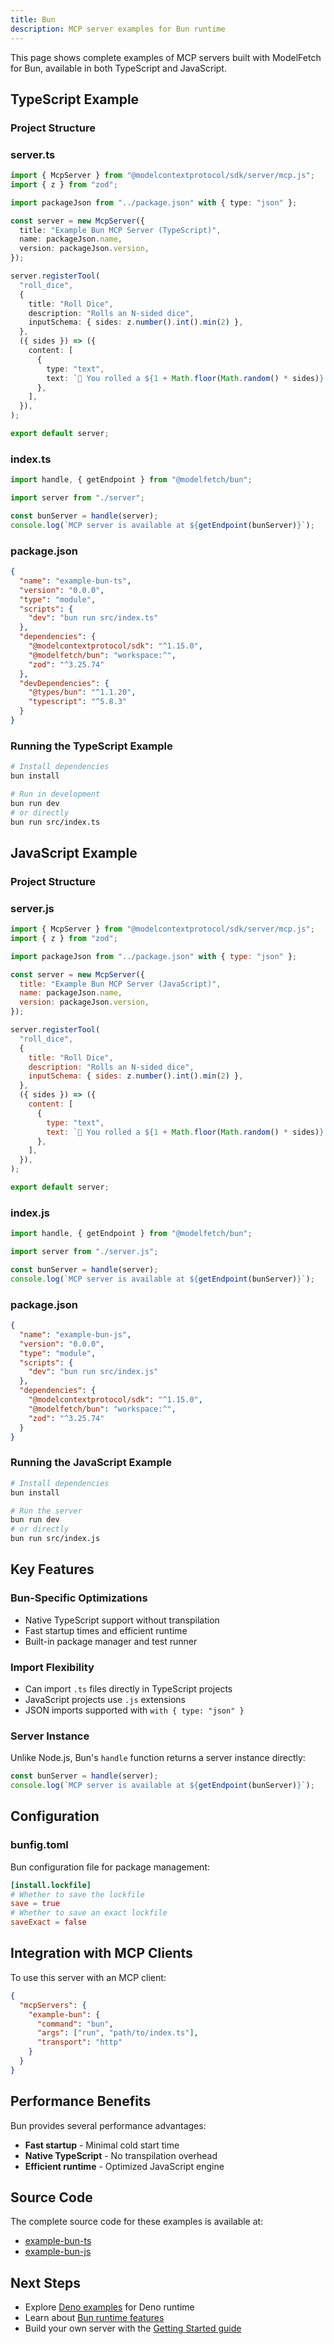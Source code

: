 ```yaml
---
title: Bun
description: MCP server examples for Bun runtime
---
```


This page shows complete examples of MCP servers built with ModelFetch for Bun, available in both TypeScript and JavaScript.

## TypeScript Example

### Project Structure


<Files>
  <Folder name="example-bun-ts" defaultOpen>
    <Folder name="src">
      <File name="server.ts" />
      <File name="index.ts" />
    </Folder>
    <File name="package.json" />
    <File name="tsconfig.json" />
    <File name="bunfig.toml" />
  </Folder>
</Files>

### server.ts

```typescript
import { McpServer } from "@modelcontextprotocol/sdk/server/mcp.js";
import { z } from "zod";

import packageJson from "../package.json" with { type: "json" };

const server = new McpServer({
  title: "Example Bun MCP Server (TypeScript)",
  name: packageJson.name,
  version: packageJson.version,
});

server.registerTool(
  "roll_dice",
  {
    title: "Roll Dice",
    description: "Rolls an N-sided dice",
    inputSchema: { sides: z.number().int().min(2) },
  },
  ({ sides }) => ({
    content: [
      {
        type: "text",
        text: `🎲 You rolled a ${1 + Math.floor(Math.random() * sides)}!`,
      },
    ],
  }),
);

export default server;
```

### index.ts

```typescript
import handle, { getEndpoint } from "@modelfetch/bun";

import server from "./server";

const bunServer = handle(server);
console.log(`MCP server is available at ${getEndpoint(bunServer)}`);
```

### package.json

```json
{
  "name": "example-bun-ts",
  "version": "0.0.0",
  "type": "module",
  "scripts": {
    "dev": "bun run src/index.ts"
  },
  "dependencies": {
    "@modelcontextprotocol/sdk": "^1.15.0",
    "@modelfetch/bun": "workspace:^",
    "zod": "^3.25.74"
  },
  "devDependencies": {
    "@types/bun": "^1.1.20",
    "typescript": "^5.8.3"
  }
}
```

### Running the TypeScript Example

```bash
# Install dependencies
bun install

# Run in development
bun run dev
# or directly
bun run src/index.ts
```

## JavaScript Example

### Project Structure

<Files>
  <Folder name="example-bun-js" defaultOpen>
    <Folder name="src">
      <File name="server.js" />
      <File name="index.js" />
    </Folder>
    <File name="package.json" />
    <File name="bunfig.toml" />
  </Folder>
</Files>

### server.js

```javascript
import { McpServer } from "@modelcontextprotocol/sdk/server/mcp.js";
import { z } from "zod";

import packageJson from "../package.json" with { type: "json" };

const server = new McpServer({
  title: "Example Bun MCP Server (JavaScript)",
  name: packageJson.name,
  version: packageJson.version,
});

server.registerTool(
  "roll_dice",
  {
    title: "Roll Dice",
    description: "Rolls an N-sided dice",
    inputSchema: { sides: z.number().int().min(2) },
  },
  ({ sides }) => ({
    content: [
      {
        type: "text",
        text: `🎲 You rolled a ${1 + Math.floor(Math.random() * sides)}!`,
      },
    ],
  }),
);

export default server;
```

### index.js

```javascript
import handle, { getEndpoint } from "@modelfetch/bun";

import server from "./server.js";

const bunServer = handle(server);
console.log(`MCP server is available at ${getEndpoint(bunServer)}`);
```

### package.json

```json
{
  "name": "example-bun-js",
  "version": "0.0.0",
  "type": "module",
  "scripts": {
    "dev": "bun run src/index.js"
  },
  "dependencies": {
    "@modelcontextprotocol/sdk": "^1.15.0",
    "@modelfetch/bun": "workspace:^",
    "zod": "^3.25.74"
  }
}
```

### Running the JavaScript Example

```bash
# Install dependencies
bun install

# Run the server
bun run dev
# or directly
bun run src/index.js
```

## Key Features

### Bun-Specific Optimizations

- Native TypeScript support without transpilation
- Fast startup times and efficient runtime
- Built-in package manager and test runner

### Import Flexibility

- Can import `.ts` files directly in TypeScript projects
- JavaScript projects use `.js` extensions
- JSON imports supported with `with { type: "json" }`

### Server Instance

Unlike Node.js, Bun's `handle` function returns a server instance directly:

```typescript
const bunServer = handle(server);
console.log(`MCP server is available at ${getEndpoint(bunServer)}`);
```

## Configuration

### bunfig.toml

Bun configuration file for package management:

```toml
[install.lockfile]
# Whether to save the lockfile
save = true
# Whether to save an exact lockfile
saveExact = false
```

## Integration with MCP Clients

To use this server with an MCP client:

```json
{
  "mcpServers": {
    "example-bun": {
      "command": "bun",
      "args": ["run", "path/to/index.ts"],
      "transport": "http"
    }
  }
}
```

## Performance Benefits

Bun provides several performance advantages:

- **Fast startup** - Minimal cold start time
- **Native TypeScript** - No transpilation overhead
- **Efficient runtime** - Optimized JavaScript engine

## Source Code

The complete source code for these examples is available at:

- [example-bun-ts](https://github.com/phuctm97/modelfetch/tree/main/apps/example-bun-ts)
- [example-bun-js](https://github.com/phuctm97/modelfetch/tree/main/apps/example-bun-js)

## Next Steps

- Explore [Deno examples](/docs/examples/deno) for Deno runtime
- Learn about [Bun runtime features](/docs/runtimes/bun)
- Build your own server with the [Getting Started guide](/docs/getting-started)
